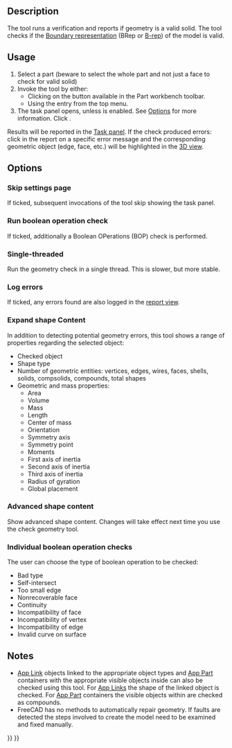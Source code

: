 <languages/>
<translate>

<!--T:10-->
{{Docnav
|[[Part_XOR|XOR]]
|[[Part_Defeaturing|Defeaturing]]
|[[Part_Workbench|Part]]
|IconL=Part_XOR.svg
|IconR=Part_Defeaturing.svg
|IconC=Workbench_Part.svg
}}

<!--T:2-->
{{GuiCommand
|Name=Part CheckGeometry‏‎
|MenuLocation=Part → Check geometry
|Workbenches=[[Part_Workbench|Part]]
}}

==Description== <!--T:73-->

<!--T:3-->
The {{Button|[[Image:Part_CheckGeometry.svg|16px]] [[Part_CheckGeometry|Part CheckGeometry]]}} tool runs a verification and reports if geometry is a valid solid. The tool checks if the [https://en.wikipedia.org/wiki/Boundary_representation Boundary representation] (BRep or [[Glossary#B|B-rep]]) of the model is valid.

==Usage== <!--T:4-->

<!--T:5-->
# Select a part (beware to select the whole part and not just a face to check for valid solid) 
# Invoke the tool by either:
#* Clicking on the {{Button|[[Image:Part_CheckGeometry.svg|16px]] [[Part_CheckGeometry|CheckGeometry]]}} button available in the Part workbench toolbar.
#* Using the {{MenuCommand|Part → [[Image:Part_CheckGeometry.svg|16px]] Check geometry}} entry from the top menu.
# The {{MenuCommand|Settings}} task panel opens, unless {{MenuCommand|Skip settings page}} is enabled. See [[#Options|Options]] for more information. Click {{Button|Run check}}.

<!--T:72-->
Results will be reported in the [[Task_panel|Task panel]]. If the check produced errors: click in the report on a specific error message and the corresponding geometric object (edge, face, etc.) will be highlighted in the [[3D_view|3D view]].

==Options== <!--T:75-->

===Skip settings page=== <!--T:76-->

<!--T:77-->
If ticked, subsequent invocations of the tool skip showing the {{MenuCommand|Settings}} task panel.

===Run boolean operation check=== <!--T:78-->

<!--T:7-->
If ticked, additionally a Boolean OPerations (BOP) check is performed.

===Single-threaded=== <!--T:85-->

<!--T:86-->
Run the geometry check in a single thread. This is slower, but more stable.

===Log errors=== <!--T:79-->

<!--T:80-->
If ticked, any errors found are also logged in the [[Report_view|report view]].

===Expand shape Content=== <!--T:81-->

<!--T:82-->
In addition to detecting potential geometry errors, this tool shows a range of properties regarding the selected object:
* Checked object
* Shape type
* Number of geometric entities: vertices, edges, wires, faces, shells, solids, compsolids, compounds, total shapes
* Geometric and mass properties:
** Area
** Volume
** Mass
** Length
** Center of mass
** Orientation
** Symmetry axis
** Symmetry point
** Moments
** First axis of inertia
** Second axis of inertia
** Third axis of inertia
** Radius of gyration
** Global placement

===Advanced shape content=== <!--T:87-->

<!--T:88-->
Show advanced shape content. Changes will take effect next time you use the check geometry tool.

===Individual boolean operation checks=== <!--T:89-->

<!--T:90-->
The user can choose the type of boolean operation to be checked:
* Bad type
* Self-intersect
* Too small edge
* Nonrecoverable face
* Continuity
* Incompatibility of face
* Incompatibility of vertex
* Incompatibility of edge
* Invalid curve on surface

==Notes== <!--T:83-->

<!--T:84-->
* [[App_Link|App Link]] objects linked to the appropriate object types and [[App_Part|App Part]] containers with the appropriate visible objects inside can also be checked using this tool. For [[App_Link|App Links]] the shape of the linked object is checked. For [[App_Part|App Part]] containers the visible objects within are checked as compounds. {{Version|0.20}}
* FreeCAD has no methods to automatically repair geometry. If faults are detected the steps involved to create the model need to be examined and fixed manually.


<!--T:12-->
{{Docnav
|[[Part_XOR|XOR]]
|[[Part_Defeaturing|Defeaturing]]
|[[Part_Workbench|Part]]
|IconL=Part_XOR.svg
|IconR=Part_Defeaturing.svg
|IconC=Workbench_Part.svg
}}

</translate>
{{Part_Tools_navi{{#translation:}}}}
{{Userdocnavi{{#translation:}}}}